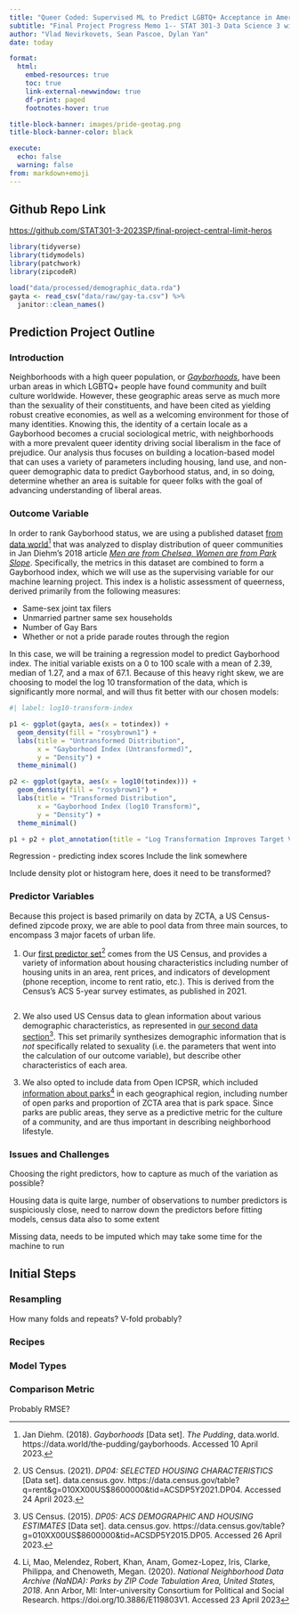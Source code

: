 ```yaml
---
title: "Queer Coded: Supervised ML to Predict LGBTQ+ Acceptance in American Neighborhoods"
subtitle: "Final Project Progress Memo 1-- STAT 301-3 Data Science 3 with R"
author: "Vlad Nevirkovets, Sean Pascoe, Dylan Yan"
date: today

format: 
  html:
    embed-resources: true
    toc: true
    link-external-newwindow: true
    df-print: paged
    footnotes-hover: true

title-block-banner: images/pride-geotag.png
title-block-banner-color: black

execute:
  echo: false
  warning: false
from: markdown+emoji
---
```

::: {.callout-tip icon="false"}
## Github Repo Link

<https://github.com/STAT301-3-2023SP/final-project-central-limit-heros>
:::

```r


library(tidyverse)
library(tidymodels)
library(patchwork)
library(zipcodeR)

load("data/processed/demographic_data.rda")
gayta <- read_csv("data/raw/gay-ta.csv") %>%
  janitor::clean_names()
```


## Prediction Project Outline

### Introduction

Neighborhoods with a high queer population, or [*Gayborhoods*](https://en.wikipedia.org/wiki/Gay_village), have been urban areas in which LGBTQ+ people have found community and built culture worldwide. However, these geographic areas serve as much more than the sexuality of their constituents, and have been cited as yielding robust creative economies, as well as a welcoming environment for those of many identities. Knowing this, the identity of a certain locale as a Gayborhood becomes a crucial sociological metric, with neighborhoods with a more prevalent queer identity driving social liberalism in the face of prejudice. Our analysis thus focuses on building a location-based model that can uses a variety of parameters including housing, land use, and non-queer demographic data to predict Gayborhood status, and, in so doing, determine whether an area is suitable for queer folks with the goal of advancing understanding of liberal areas.

### Outcome Variable

In order to rank Gayborhood status, we are using a published dataset [from data world](https://data.world/the-pudding/gayborhoods)[^1] that was analyzed to display distribution of queer communities in Jan Diehm's 2018 article [*Men are from Chelsea, Women are from Park Slope*](https://pudding.cool/2018/06/gayborhoods/). Specifically, the metrics in this dataset are combined to form a Gayborhood index, which we will use as the supervising variable for our machine learning project. This index is a holistic assessment of queerness, derived primarily from the following measures:

[^1]: Jan Diehm. (2018). *Gayborhoods* [Data set]. *The Pudding*, data.world. https://data.world/the-pudding/gayborhoods. Accessed 10 April 2023.

- Same-sex joint tax filers
- Unmarried partner same sex households
- Number of Gay Bars
- Whether or not a pride parade routes through the region

In this case, we will be training a regression model to predict Gayborhood index. The initial variable exists on a 0 to 100 scale with a mean of 2.39, median of 1.27, and a max of 67.1. Because of this heavy right skew, we are choosing to model the log 10 transformation of the data, which is significantly more normal, and will thus fit better with our chosen models:

```r
#| label: log10-transform-index

p1 <- ggplot(gayta, aes(x = totindex)) +
  geom_density(fill = "rosybrown1") +
  labs(title = "Untransformed Distribution",
       x = "Gayborhood Index (Untransformed)",
       y = "Density") +
  theme_minimal()

p2 <- ggplot(gayta, aes(x = log10(totindex))) +
  geom_density(fill = "rosybrown1") +
  labs(title = "Transformed Distribution",
       x = "Gayborhood Index (log10 Transform)",
       y = "Density") +
  theme_minimal()

p1 + p2 + plot_annotation(title = "Log Transformation Improves Target Variable Normality")


```


Regression - predicting index scores
Include the link somewhere

Include density plot or histogram here, does it need to be transformed?

### Predictor Variables

Because this project is based primarily on data by ZCTA, a US Census-defined zipcode proxy, we are able to pool data from three main sources, to encompass 3 major facets of urban life.


1. Our [first predictor set](https://data.census.gov/table?q=rent&g=010XX00US$8600000&tid=ACSDP5Y2021.DP04)[^2] comes from the US Census, and provides a variety of information about housing characteristics including number of housing units in an area, rent prices, and indicators of development (phone reception, income to rent ratio, etc.). This is derived from the Census's ACS 5-year survey estimates, as published in 2021.

[^2]: US Census. (2021). *DP04: SELECTED HOUSING CHARACTERISTICS* [Data set]. data.census.gov. https://data.census.gov/table?q=rent&g=010XX00US$8600000&tid=ACSDP5Y2021.DP04. Accessed 24 April 2023.

```r

```


2. We also used US Census data to glean information about various demographic characteristics, as represented in [our second data section](https://data.census.gov/table?g=010XX00US$8600000&tid=ACSDP5Y2015.DP05)[^3]. This set primarily synthesizes demographic information that is *not* specifically related to sexuality (i.e. the parameters that went into the calculation of our outcome variable), but describe other characteristics of each area.

[^3]: US Census. (2015). *DP05: ACS DEMOGRAPHIC AND HOUSING ESTIMATES* [Data set]. data.census.gov. https://data.census.gov/table?g=010XX00US$8600000&tid=ACSDP5Y2015.DP05. Accessed 26 April 2023.


3. We also opted to include data from Open ICPSR, which included [information about parks](https://doi.org/10.3886/E119803V1)[^4] in each geographical region, including number of open parks and proportion of ZCTA area that is park space. Since parks are public areas, they serve as a predictive metric for the culture of a community, and are thus important in describing neighborhood lifestyle.

[^4]: Li, Mao, Melendez, Robert, Khan, Anam, Gomez-Lopez, Iris, Clarke, Philippa, and Chenoweth, Megan. (2020). *National Neighborhood Data Archive (NaNDA): Parks by ZIP Code Tabulation Area, United States, 2018*. Ann Arbor, MI: Inter-university Consortium for Political and Social Research. https://doi.org/10.3886/E119803V1. Accessed 23 April 2023


### Issues and Challenges
Choosing the right predictors, how to capture as much of the variation as possible?

Housing data is quite large, number of observations to number predictors is suspiciously close, need to narrow down the predictors before fitting models, census data also to some extent

Missing data, needs to be imputed which may take some time for the machine to run

## Initial Steps

### Resampling
How many folds and repeats? V-fold probably?

### Recipes


### Model Types


### Comparison Metric
Probably RMSE?
